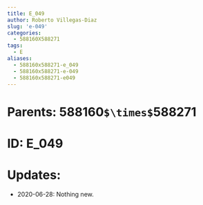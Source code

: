 ```yaml
---
title: E_049
author: Roberto Villegas-Diaz
slug: 'e-049'
categories:
  - 588160X588271
tags:
  - E
aliases:
  - 588160x588271-e_049
  - 588160x588271-e-049
  - 588160x588271-e049
---
```


# **Parents**: 588160`$\times$`588271
# **ID**: E_049
# **Updates**: 
 - 2020-06-28: Nothing new.
